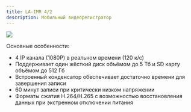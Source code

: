 ```yaml
---
title: LA-IMR 4/2
description: Мобильный видеорегистратор
---
```


![](/img/IMR4-2-cutout.png)

Основные особенности:

* 4 IP канала (1080P) в реальном времени (120 к/с)
* Поддерживает один жёсткий диск объёмом до 5 Тб и SD карту объёмом до 512 Гб
* Встроенный конденсатор обеспечивает достаточно времени для завершения записи
* 60 минут записи при критически низком напряжении
* Форматы сжатия Н.264/H.265 c возможностью восстановления данных при экстренном отключении питания
